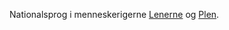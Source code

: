 {{title:Lensk}}
{{author:Laura Holmegaard}}
{{timestamp:2009-09-19T18:38:41Z}}
{{copyright:Lensk}}
Nationalsprog i menneskerigerne [[Lenerne]] og [[Plen]].